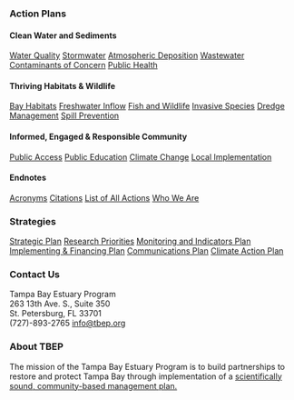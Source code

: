 ::: {#action-plans .fullwidth-footer}
### Action Plans

::: {.footer-menu}

#### Clean Water and Sediments
[Water Quality](https://tbep.org)
[Stormwater](https://tbep.org)
[Atmospheric Deposition](https://tbep.org)
[Wastewater](https://tbep.org)
[Contaminants of Concern](https://tbep.org)
[Public Health](https://tbep.org)

#### Thriving Habitats & Wildlife
[Bay Habitats](https://tbep.org)
[Freshwater Inflow](https://tbep.org)
[Fish and Wildlife](https://tbep.org)
[Invasive Species](https://tbep.org)
[Dredge Management](https://tbep.org)
[Spill Prevention](https://tbep.org)

#### Informed, Engaged & Responsible Community
[Public Access](https://tbep.org)
[Public Education](https://tbep.org)
[Climate Change](https://tbep.org)
[Local Implementation](https://tbep.org)

#### Endnotes
[Acronyms](https://tbep.org)
[Citations](https://tbep.org)
[List of All Actions](https://tbep.org)
[Who We Are](https://tbep.org)
:::
:::

::: {#strategies .fullwidth-footer}
### Strategies

::: {.footer-menu}

[Strategic Plan](https://tbep.org)
[Research Priorities](https://tbep.org)
[Monitoring and Indicators Plan](https://tbep.org)
[Implementing & Financing Plan](https://tbep.org)
[Communications Plan](https://tbep.org)
[Climate Action Plan](https://tbep.org)
:::
:::

::: {#about .fullwidth-footer}
::: {.footer-menu}
### Contact Us
Tampa Bay Estuary Program  
263 13th Ave. S., Suite 350  
St. Petersburg, FL 33701  
(727)-893-2765
[info@tbep.org](mailto:info.tbep.org)

### About TBEP

The mission of the Tampa Bay Estuary Program is to build partnerships to restore and protect Tampa Bay through implementation of a 
[scientifically sound, community-based management plan.](https://tbep.org/about-tbep/)
:::
:::
